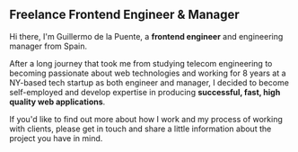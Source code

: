 ## Freelance Frontend Engineer & Manager

Hi there, I'm Guillermo de la Puente, a **frontend engineer** and engineering manager from Spain.

After a long journey that took me from studying telecom engineering to becoming passionate about web technologies and working for 8 years
at a NY-based tech startup as both engineer and manager, I decided to become self-employed and develop expertise in producing **successful, fast,
high quality web applications**.

If you'd like to find out more about how I work and my process of working with clients, please
get in touch and share a little information about the project you have in mind.
